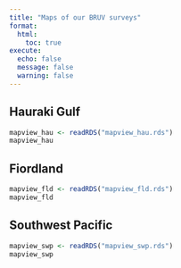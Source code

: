 ```yaml
---
title: "Maps of our BRUV surveys"
format: 
  html:
    toc: true
execute: 
  echo: false
  message: false
  warning: false
---
```


## Hauraki Gulf

```r
mapview_hau <- readRDS("mapview_hau.rds")
mapview_hau
```

## Fiordland

```r
mapview_fld <- readRDS("mapview_fld.rds")
mapview_fld
```

## Southwest Pacific 

```r
mapview_swp <- readRDS("mapview_swp.rds")
mapview_swp
```
